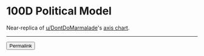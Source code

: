 
# 100D Political Model

Near-replica of [u/DontDoMarmalade](https://www.reddit.com/user/DontDoMarmalade)'s [axis&nbsp;chart](https://www.reddit.com/r/Jreg/comments/djd0qx/i_made_an_actual_axis_chart_for_the_100/).

---

<form method="post" action="/api/permalink">
    <Axes data={axes}></Axes>
    <input type="submit" value="Permalink"/>
</form>
